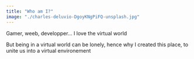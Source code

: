 ```yaml
---
title: "Who am I?"
image: "./charles-deluvio-DgoyKNgPiFQ-unsplash.jpg"
---
```



Gamer, weeb, developper... I love the virtual world

But being in a virtual world can be lonely, hence why I created this place, to unite us into a virtual environement
